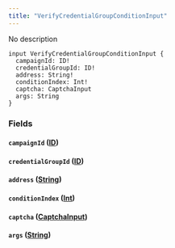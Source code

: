 ```yaml
---
title: "VerifyCredentialGroupConditionInput"
---
```


No description

```
input VerifyCredentialGroupConditionInput {
  campaignId: ID!
  credentialGroupId: ID!
  address: String!
  conditionIndex: Int!
  captcha: CaptchaInput
  args: String
}

```

### Fields[](#fields "Direct link to heading")

#### `campaignId` ([ID](/developer/graphql-api/references/scalars/id))[](#campaignid-id "Direct link to heading")

#### `credentialGroupId` ([ID](/developer/graphql-api/references/scalars/id))[](#credentialgroupid-id "Direct link to heading")

#### `address` ([String](/developer/graphql-api/references/scalars/string))[](#address-string "Direct link to heading")

#### `conditionIndex` ([Int](/developer/graphql-api/references/scalars/int))[](#conditionindex-int "Direct link to heading")

#### `captcha` ([CaptchaInput](/developer/graphql-api/references/inputs/captcha-input))[](#captcha-captchainput "Direct link to heading")

#### `args` ([String](/developer/graphql-api/references/scalars/string))[](#args-string "Direct link to heading")